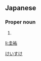{{also|圭佑}}
==Japanese==
{{ja-kanjitab|圭|祐}}

===Proper noun===
{{ja-pos|proper|けいすけ}}

# {{given name|male|lang=ja}}

[[Category:Japanese male given names|けいすけ]]

[[li:圭祐]]